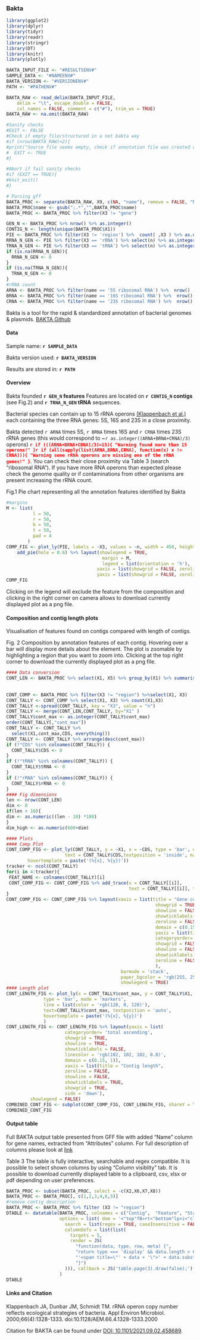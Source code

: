### Bakta


```{r, echo=FALSE}
library(ggplot2)
library(dplyr)
library(tidyr)
library(readr)
library(stringr)
library(DT)
library(knitr)
library(plotly)
```
```{r, echo=FALSE}
BAKTA_INPUT_FILE <- "#RESULTSENV#"
SAMPLE_DATA <- "#NAMEENV#"
BAKTA_VERSION <- "#VERSIONENV#"
PATH <- "#PATHENV#" 

BAKTA_RAW <- read_delim(BAKTA_INPUT_FILE, 
    delim = "\t", escape_double = FALSE,
    col_names = FALSE, comment = c("#"), trim_ws = TRUE)
BAKTA_RAW <- na.omit(BAKTA_RAW)
```

```{r}
#Sanity checks
#EXIT <- FALSE
#Check if empty file/structured in a not bakta way 
#if (nrow(BAKTA_RAW)<2){
#print("Source file seems empty, check if annotation file was created correctly")
#  EXIT <- TRUE
#}
```

```{r}
#Abort if fail sanity checks
#if (EXIT == TRUE){
#knit_exit()
#}
```

```{r}
# Parsing gff
BAKTA_PROC <- separate(BAKTA_RAW, X9, c(NA, "name"), remove = FALSE, "Name=")
BAKTA_PROC$name <- gsub(";.*","",BAKTA_PROC$name)
BAKTA_PROC <- BAKTA_PROC %>% filter(X3 != "gene")
```

```{r}
GEN_N <- BAKTA_PROC %>% nrow() %>% as.integer()
CONTIG_N <- length(unique(BAKTA_PROC$X1))
PIE <- BAKTA_PROC %>% filter(X3 != 'region') %>%  count( ,X3 ) %>% as.data.frame()
RRNA_N_GEN <- PIE %>% filter(X3 == 'rRNA') %>% select(n) %>% as.integer()
TRNA_N_GEN <- PIE %>% filter(X3 == 'tRNA') %>% select(n) %>% as.integer()
if (is.na(RRNA_N_GEN)){
  RRNA_N_GEN <- 0
}
if (is.na(TRNA_N_GEN)){
  TRNA_N_GEN <- 0
}
#rRNA count
ARNA <- BAKTA_PROC %>% filter(name == '5S ribosomal RNA') %>%  nrow()
BRNA <- BAKTA_PROC %>% filter(name == '16S ribosomal RNA') %>%  nrow()
CRNA <- BAKTA_PROC %>% filter(name == '23S ribosomal RNA') %>%  nrow()
```
Bakta is a tool for the rapid & standardized annotation of bacterial genomes & plasmids. 
[BAKTA Github](https://github.com/oschwengers/bakta)  

#### Data
Sample name: **`r SAMPLE_DATA`**

Bakta version used:  **`r BAKTA_VERSION`**

Results are stored in: **`r PATH`**

#### Overview
Bakta founded **`r GEN_N` features**  Features are located on **`r CONTIG_N` contigs**  (see Fig.2) and **`r TRNA_N_GEN` tRNA** sequences.

Bacterial species can contain up to 15 rRNA operons [(Klappenbach et al.)](https://www.ncbi.nlm.nih.gov/pmc/articles/PMC91988/#B28) each containing the three RNA genes: 5S, 16S and 23S in a close proximity. 

Bakta detected `r ARNA` times 5S, `r BRNA` times 16S and `r CRNA` times 23S rRNA genes (this would correspond to ~`r as.integer((ARNA+BRNA+CRNA)/3)` operons) <span style="color:red; font-weight: bold">`r if (((ARNA+BRNA+CRNA)/3)>15){
"Warning found more than 15 operons!"
}`</span><span style="color:red; font-weight: bold">`r if (all(sapply(list(ARNA,BRNA,CRNA), function(x) x != CRNA))){
"Warning some rRNA operons are missing one of the rRNA genes!"
}`</span>. You can check their close proximity via Table 3 (search "ribosomal RNA"). If you have more RNA operons than expected please check the genome quality or if contaminations from other organisms are present increasing the rRNA count.


Fig.1  Pie chart representing all the annotation features identified by Bakta
```{r}
#margins
M <- list(
          l = 50,
          r = 50,
          b = 50,
          t = 50,
          pad = 4
        )
COMP_FIG <- plot_ly(PIE, labels = ~X3, values = ~n, width = 450, height = 450) %>% 
    add_pie(hole = 0.6) %>% layout(showlegend = TRUE,
                                    margin = M,
                                    legend = list(orientation = 'h'),
                                  xaxis = list(showgrid = FALSE, zeroline = FALSE, showticklabels = FALSE),
                                  yaxis = list(showgrid = FALSE, zeroline = FALSE, showticklabels = FALSE))
COMP_FIG
```

Clicking on the legend will exclude the feature from the composition and clicking in the right corner on camera allows to download currently displayed plot as a png file.  

#### Composition and contig length plots
Visualisation of features found on contigs compared with length of contigs.

Fig. 2 Composition by annotation features of each contig. Hovering over a bar will display more details about the element. The plot is zoomable by highlighting a region that you want to zoom into. Clicking at the top right corner to download the currently displayed plot as a png file.
```{r include = FALSE}
#### Data conversion 
CONT_LEN <- BAKTA_PROC %>% select(X1, X5) %>% group_by(X1) %>% summarise(
                                                                          cont_max = max(X5)
                                                                          )
CONT_COMP <- BAKTA_PROC %>% filter(X3 != "region") %>%select(X1, X3)
CONT_TALLY <- CONT_COMP %>% select(X1, X3) %>% count(X1,X3)
CONT_TALLY <-spread(CONT_TALLY, key = "X3", value = "n")
CONT_TALLY <- merge(CONT_LEN,CONT_TALLY, by="X1" )
CONT_TALLY$cont_max <- as.integer(CONT_TALLY$cont_max)
order(CONT_TALLY[,"cont_max"])
CONT_TALLY <- CONT_TALLY %>%
  select(X1,cont_max,CDS, everything())
CONT_TALLY <- CONT_TALLY %>% arrange(desc(cont_max))
if (!"CDS" %in% colnames(CONT_TALLY)) {
  CONT_TALLY$CDS <- 0
}
if (!"tRNA" %in% colnames(CONT_TALLY)) {
  CONT_TALLY$tRNA <- 0
}
if (!"rRNA" %in% colnames(CONT_TALLY)) {
  CONT_TALLY$rRNA <- 0
}
#### Fig dimensions
len <- nrow(CONT_LEN)
dim <- 0 
if(len > 10){
dim <- as.numeric((len - 10) *100) 
}
dim_high <- as.numeric(600+dim) 
```

```{r}
#### Plots 
#### Comp Plot
CONT_COMP_FIG <- plot_ly(CONT_TALLY, y = ~X1, x = ~CDS, type = 'bar', orientation = 'h',width = 950, height = dim_high,
                      text = CONT_TALLY$CDS,textposition = 'inside', name = 'CDS',
        hovertemplate = paste('(%{x}, %{y})'))
tracker <- ncol(CONT_TALLY) 
for(i in 4:tracker){
 FEAT_NAME <- colnames(CONT_TALLY)[i]
 CONT_COMP_FIG <- CONT_COMP_FIG %>% add_trace(x = CONT_TALLY[[i]],
                                              text = CONT_TALLY[[i]], textposition = 'inside', name = FEAT_NAME )
}
CONT_COMP_FIG <- CONT_COMP_FIG %>% layout(xaxis = list(title = "Gene count",
                                                        showgrid = TRUE,
                                                        showline = FALSE,
                                                        showticklabels = TRUE,
                                                        zeroline = FALSE,
                                                        domain = c(0.15, 1)),
                                                        yaxis = list(title = "Contigs",
                                                        categoryorder= 'total ascending',
                                                        showgrid = FALSE,
                                                        showline = FALSE,
                                                        showticklabels = TRUE,
                                                        zeroline = FALSE
                                                        ),
                                           barmode = 'stack',
                                           paper_bgcolor = 'rgb(255, 255, 255)', plot_bgcolor = 'rgb(255, 255, 255)',
                                           showlegend = TRUE) 
#### Length plot
CONT_LENGTH_FIG <- plot_ly(x = CONT_TALLY$cont_max, y = CONT_TALLY$X1, name = 'Contig length',width = 950, height = dim_high,
              type = 'bar', mode = 'markers',
              line = list(color = 'rgb(128, 0, 128)'),
              text=CONT_TALLY$cont_max, textposition = 'auto',
              hovertemplate = paste('(%{x}, %{y})')
              ) 
CONT_LENGTH_FIG <- CONT_LENGTH_FIG %>% layout(yaxis = list(
                      categoryorder= 'total ascending',
                      showgrid = TRUE, 
                      showline = TRUE, 
                      showticklabels = FALSE,
                      linecolor = 'rgb(102, 102, 102, 0.8)', 
                      domain = c(0.15, 1)),
                      xaxis = list(title = "Contig length",
                      zeroline = FALSE, 
                      showline = FALSE, 
                      showticklabels = TRUE, 
                      showgrid = TRUE,
                      side = 'down'),
         showlegend = FALSE) 
COMBINED_CONT_FIG <- subplot(CONT_COMP_FIG, CONT_LENGTH_FIG, shareY = TRUE, titleX = TRUE) 
COMBINED_CONT_FIG
```

#### Output table
Full BAKTA output table presented from GFF file with added "Name" column for gene names, extracted from "Attributes" column. For full description of columns please look at [link](https://en.wikipedia.org/wiki/General_feature_format)

Table 3 The table is fully interactive, searchable and regex compatible. It is possible to select shown columns by using "Column visiblity" tab. It is possible to download currently displayed table to a clipboard, csv, xlsx or pdf depending on user preferences.
```{r}
BAKTA_PROC <- subset(BAKTA_PROC, select = -c(X2,X6,X7,X8))
BAKTA_PROC <- BAKTA_PROC[, c(1,2,3,4,6,5)]
#remove contig description
BAKTA_PROC <- BAKTA_PROC %>% filter (X3 != "region")
DTABLE <- datatable(BAKTA_PROC, colnames = c("Contig",  "Feature", "Start", "End", "Name","Attributes"),  rownames = FALSE, class = 'hover', extensions  = 'Buttons',
                    options = list( dom = '<"top"fB>rt<"bottom"lp>i<"clear">', buttons = c('copy', 'csv', 'excel', 'pdf', 'colvis'), 
                      search = list(regex = TRUE, caseInsensitive = FALSE),
                      columnDefs = list(list(
                        targets = 5,
                        render = JS(
                          "function(data, type, row, meta) {",
                          "return type === 'display' && data.length > 6 ?",
                          "'<span title=\"' + data + '\">' + data.substr(0, 6) + '...</span>' : data;",
                          "}")
                      ))), callback = JS('table.page(3).draw(false);')
                    )
DTABLE
```
#### Links and Citation
Klappenbach JA, Dunbar JM, Schmidt TM. rRNA operon copy number reflects ecological strategies of bacteria. Appl Environ Microbiol. 2000;66(4):1328-1333. doi:10.1128/AEM.66.4.1328-1333.2000  

Citation for BAKTA can be found under [DOI: 10.1101/2021.09.02.458689](https://doi.org/10.1101/2021.09.02.458689).
